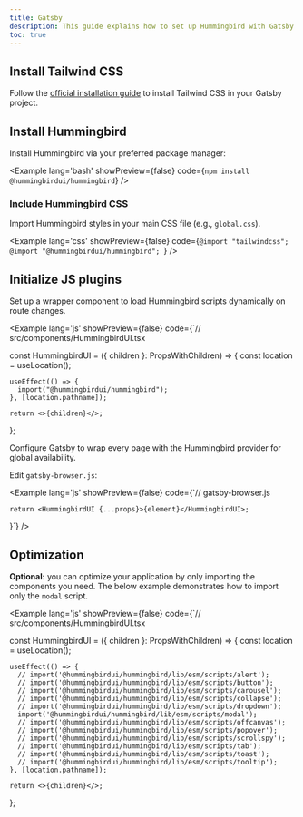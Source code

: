 ```yaml
---
title: Gatsby
description: This guide explains how to set up Hummingbird with Gatsby using Tailwind CSS. It covers project setup, configuration, and usage so you can quickly build and style components in your Gatsby app.
toc: true
---
```


## Install Tailwind CSS

Follow the <a href="https://tailwindcss.com/docs/installation/framework-guides/gatsby" target="_blank" rel="noopener noreferrer">official installation guide</a> to install Tailwind CSS in your Gatsby project.

## Install Hummingbird

Install Hummingbird via your preferred package manager:

<Example lang='bash' showPreview={false} code={`npm install @hummingbirdui/hummingbird`} />

### Include Hummingbird CSS

Import Hummingbird styles in your main CSS file (e.g., `global.css`).

<Example lang='css' showPreview={false} 
  code={`@import "tailwindcss";
  @import "@hummingbirdui/hummingbird";
  `} />

## Initialize JS plugins

Set up a wrapper component to load Hummingbird scripts dynamically on route changes.

<Example lang='js' showPreview={false} 
  code={`// src/components/HummingbirdUI.tsx

  const HummingbirdUI = ({ children }: PropsWithChildren) => {
    const location = useLocation();

    useEffect(() => {
      import("@hummingbirdui/hummingbird");
    }, [location.pathname]);

    return <>{children}</>;
  };


Configure Gatsby to wrap every page with the Hummingbird provider for global availability.

Edit `gatsby-browser.js`:

<Example lang='js' showPreview={false}
  code={`// gatsby-browser.js

    return <HummingbirdUI {...props}>{element}</HummingbirdUI>;
  }`} />

## Optimization

**Optional:** you can optimize your application by only importing the components you need. The below example demonstrates how to import only the `modal` script.

<Example lang='js' showPreview={false}
  code={`// src/components/HummingbirdUI.tsx

  const HummingbirdUI = ({ children }: PropsWithChildren) => {
    const location = useLocation();

    useEffect(() => {
      // import('@hummingbirdui/hummingbird/lib/esm/scripts/alert');
      // import('@hummingbirdui/hummingbird/lib/esm/scripts/button');
      // import('@hummingbirdui/hummingbird/lib/esm/scripts/carousel');
      // import('@hummingbirdui/hummingbird/lib/esm/scripts/collapse');
      // import('@hummingbirdui/hummingbird/lib/esm/scripts/dropdown');
      import('@hummingbirdui/hummingbird/lib/esm/scripts/modal');
      // import('@hummingbirdui/hummingbird/lib/esm/scripts/offcanvas');
      // import('@hummingbirdui/hummingbird/lib/esm/scripts/popover');
      // import('@hummingbirdui/hummingbird/lib/esm/scripts/scrollspy');
      // import('@hummingbirdui/hummingbird/lib/esm/scripts/tab');
      // import('@hummingbirdui/hummingbird/lib/esm/scripts/toast');
      // import('@hummingbirdui/hummingbird/lib/esm/scripts/tooltip');
    }, [location.pathname]);

    return <>{children}</>;
  };

